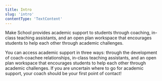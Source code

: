 ```yaml
---
title: Intro
slug: 'intro'
contentType: 'TextContent'
---
```



Make School provides academic support to students through coaching, in-class teaching assistants,
and an open plan workspace that encourages students to help each other through academic challenges.

You can access academic support in three ways: through the development of coach-coachee
relationships, in-class teaching assistants, and an open plan workspace that encourages students to
help each other through academic challenges. If you are uncertain where to go for academic support,
your coach should be your first point of contact!

